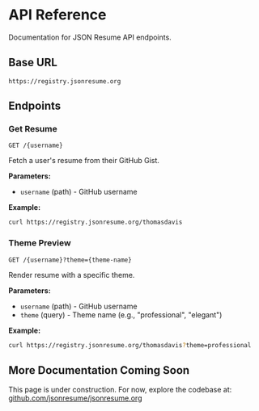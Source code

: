 # API Reference

Documentation for JSON Resume API endpoints.

## Base URL

```
https://registry.jsonresume.org
```

## Endpoints

### Get Resume

```http
GET /{username}
```

Fetch a user's resume from their GitHub Gist.

**Parameters:**

- `username` (path) - GitHub username

**Example:**

```bash
curl https://registry.jsonresume.org/thomasdavis
```

### Theme Preview

```http
GET /{username}?theme={theme-name}
```

Render resume with a specific theme.

**Parameters:**

- `username` (path) - GitHub username
- `theme` (query) - Theme name (e.g., "professional", "elegant")

**Example:**

```bash
curl https://registry.jsonresume.org/thomasdavis?theme=professional
```

## More Documentation Coming Soon

This page is under construction. For now, explore the codebase at:
[github.com/jsonresume/jsonresume.org](https://github.com/jsonresume/jsonresume.org)
